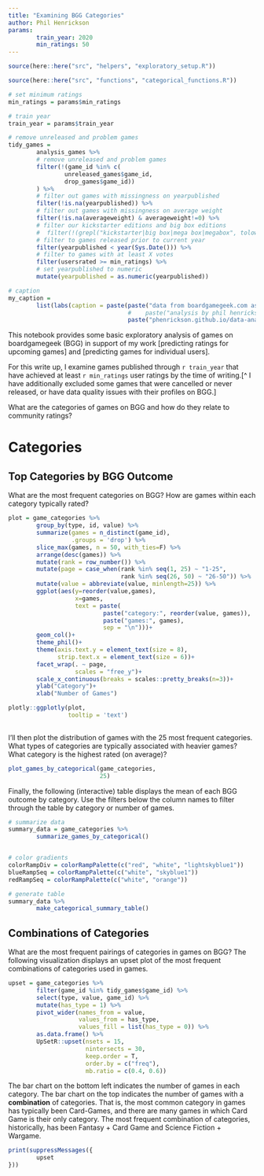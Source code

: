 ```yaml
---
title: "Examining BGG Categories"
author: Phil Henrickson
params:
        train_year: 2020
        min_ratings: 50
---
```


```r

source(here::here("src", "helpers", "exploratory_setup.R"))

```

```r

source(here::here("src", "functions", "categorical_functions.R"))

```


```r

# set minimum ratings
min_ratings = params$min_ratings

# train year
train_year = params$train_year

# remove unreleased and problem games
tidy_games =
        analysis_games %>%
        # remove unreleased and problem games
        filter(!(game_id %in% c(
                unreleased_games$game_id,
                drop_games$game_id))
        ) %>%
        # filter out games with missingness on yearpublished
        filter(!is.na(yearpublished)) %>%
        # filter out games with missingness on average weight
        filter(!is.na(averageweight) & averageweight!=0) %>%
        # filter our kickstarter editions and big box editions
        #  filter(!(grepl("kickstarter|big box|mega box|megabox", tolower(name)))) %>%
        # filter to games released prior to current year
        filter(yearpublished < year(Sys.Date())) %>%
        # filter to games with at least X votes
        filter(usersrated >= min_ratings) %>%
        # set yearpublished to numeric
        mutate(yearpublished = as.numeric(yearpublished))

```

```r

# caption
my_caption = 
        list(labs(caption = paste(paste("data from boardgamegeek.com as of", max(as.Date(tidy_games$load_ts))),
                                  #    paste("analysis by phil henrickson"),
                                  paste("phenrickson.github.io/data-analysis-paralysis/boardgames.html"), sep="\n")))

```

This notebook provides some basic exploratory analysis of games on boardgamegeek (BGG) in support of my work [predicting ratings for upcoming games] and [predicting games for individual users]. 

For this write up, I examine games published through `r train_year` that have achieved at least `r min_ratings` user ratings by the time of writing.[^ I have additionally excluded some games that were cancelled or never released, or have data quality issues with their profiles on BGG.]

What are the categories of games on BGG and how do they relate to community ratings?

# Categories

## Top Categories by BGG Outcome

What are the most frequent categories on BGG? How are games within each category typically rated? 

```r

plot = game_categories %>%
        group_by(type, id, value) %>%
        summarize(games = n_distinct(game_id),
                  .groups = 'drop') %>%
        slice_max(games, n = 50, with_ties=F) %>%
        arrange(desc(games)) %>%
        mutate(rank = row_number()) %>%
        mutate(page = case_when(rank %in% seq(1, 25) ~ "1-25",
                                rank %in% seq(26, 50) ~ "26-50")) %>%
        mutate(value = abbreviate(value, minlength=25)) %>%
        ggplot(aes(y=reorder(value,games),
                   x=games,
                   text = paste(
                           paste("category:", reorder(value, games)),
                           paste("games:", games),
                           sep = "\n")))+
        geom_col()+
        theme_phil()+
        theme(axis.text.y = element_text(size = 8),
              strip.text.x = element_text(size = 6))+
        facet_wrap(. ~ page,
                   scales = "free_y")+
        scale_x_continuous(breaks = scales::pretty_breaks(n=3))+
        ylab("Category")+
        xlab("Number of Games")

plotly::ggplotly(plot,
                 tooltip = 'text')
        
```

I'll then plot the distribution of games with the 25 most frequent categories. What types of categories are typically associated with heavier games? What category is the highest rated (on average)?

```r

plot_games_by_categorical(game_categories,
                          25)

```

Finally, the following (interactive) table displays the mean of each BGG outcome by category. Use the filters below the column names to filter through the table by category or number of games. 

```r

# summarize data
summary_data = game_categories %>%
        summarize_games_by_categorical()


# color gradients
colorRampDiv = colorRampPalette(c("red", "white", "lightskyblue1"))
blueRampSeq = colorRampPalette(c("white", "skyblue1"))
redRampSeq = colorRampPalette(c("white", "orange"))

# generate table
summary_data %>%
        make_categorical_summary_table()

```

## Combinations of Categories

What are the most frequent pairings of categories in games on BGG? The following visualization displays an upset plot of the most frequent combinations of categories used in games.

```r

upset = game_categories %>%
        filter(game_id %in% tidy_games$game_id) %>%
        select(type, value, game_id) %>%
        mutate(has_type = 1) %>%
        pivot_wider(names_from = value, 
                    values_from = has_type,
                    values_fill = list(has_type = 0)) %>%
        as.data.frame() %>%
        UpSetR::upset(nsets = 15,
                      nintersects = 30,
                      keep.order = T,
                      order.by = c("freq"),
                      mb.ratio = c(0.4, 0.6))

```

The bar chart on the bottom left indicates the number of games in each category. The bar chart on the top indicates the number of games with a **combination** of categories. That is, the most common category in games has typically been Card-Games, and there are many games in which Card Game is their only category. The most frequent combination of categories, historically, has been Fantasy + Card Game and Science Fiction + Wargame.

```r

print(suppressMessages({
        upset
}))

```


